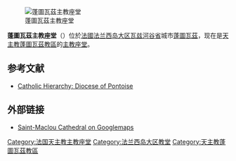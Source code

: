 [[File:Cathédrale Pontoise - portail.jpg|thumb|蓬圖瓦茲主教座堂<br />{{coord|49|3|2|N|2|5|50|E|type:landmark_region:FR|display=inline,title}}
]]

'''蓬圖瓦茲主教座堂'''（{{lang-fr|Cathédrale Saint-Maclou de Pontoise}}）位於[[法國|法國]][[法兰西岛大区|法兰西岛大区]][[瓦兹河谷省|瓦兹河谷省]]城市[[蓬圖瓦茲|蓬圖瓦茲]]，现在是[[天主教蓬圖瓦茲教區|天主教蓬圖瓦茲教區]]的[[主教座堂|主教座堂]]。

== 参考文献 ==
{{Reflist}}
* [http://www.catholic-hierarchy.org/diocese/dpont.html Catholic Hierarchy: Diocese of Pontoise] {{Wayback|url=http://www.catholic-hierarchy.org/diocese/dpont.html |date=20210118020130 }}

== 外部链接 ==
{{Commons category|Cathédrale Saint-Maclou  de Pontoise|Pontoise Cathedral}}
* [http://maps.google.com/maps?q=paris,+france&ll=49.05,2.09&spn=0.006008,0.020548&t=h&hl=en Saint-Maclou Cathedral on Googlemaps]

[[Category:法国天主教主教座堂|Category:法国天主教主教座堂]]
[[Category:法兰西岛大区教堂|Category:法兰西岛大区教堂]]
[[Category:天主教蓬圖瓦茲教區|Category:天主教蓬圖瓦茲教區]]